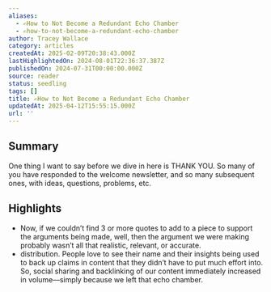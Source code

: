 ```yaml
---
aliases:
  - ✍️How to Not Become a Redundant Echo Chamber
  - ✍️how-to-not-become-a-redundant-echo-chamber
author: Tracey Wallace
category: articles
createdAt: 2025-02-09T20:38:43.000Z
lastHighlightedOn: 2024-08-01T22:36:37.387Z
publishedOn: 2024-07-31T00:00:00.000Z
source: reader
status: seedling
tags: []
title: ✍️How to Not Become a Redundant Echo Chamber
updatedAt: 2025-04-12T15:55:15.000Z
url: ''
---
```

## Summary

One thing I want to say before we dive in here is THANK YOU. So many of you have responded to the welcome newsletter, and so many subsequent ones, with ideas, questions, problems, etc.

## Highlights

- Now, if we couldn’t find 3 or more quotes to add to a piece to support the arguments being made, well, then the argument we were making probably wasn’t all that realistic, relevant, or accurate.
- distribution. People love to see their name and their insights being used to back up claims in content that they didn’t have to put much effort into. So, social sharing and backlinking of our content immediately increased in volume––simply because we left that echo chamber.
